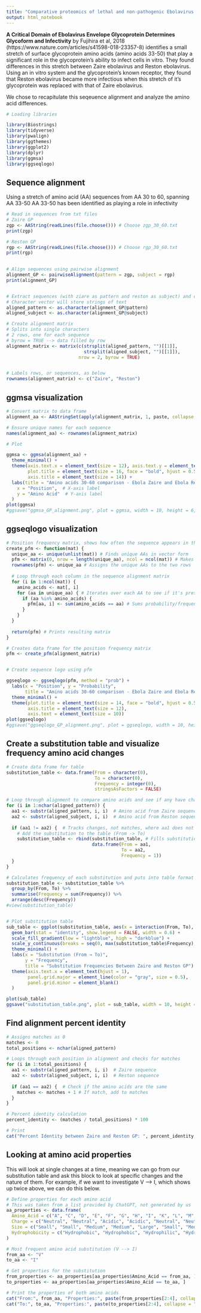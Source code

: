 ```yaml
---
title: "Comparative proteomics of lethal and non-pathogenic Ebolavirus species envelope glycoproteins"
output: html_notebook
---
```


**A Critical Domain of Ebolavirus Envelope Glycoprotein Determines Glycoform and Infectivity** by Fujihira et al, 2018 (https://www.nature.com/articles/s41598-018-23357-8) identifies a small stretch of surface glycoprotein amino acids (amino acids 33-50) that play a significant role in the glycoprotein's ability to infect cells in vitro. They found differences in this stretch between Zaire ebolavirus and Reston ebolavirus. Using an in vitro system and the glycoprotein's known receptor, they found that Reston ebolavirus became more infectious when this stretch of it's glycoprotein was replaced with that of Zaire ebolavirus.

We chose to recapitulate this seqeuence alignment and analyze the amino acid differences.

```r
# Loading libraries

library(Biostrings)
library(tidyverse)
library(pwalign)
library(ggthemes)
library(ggplot2)
library(dplyr)
library(ggmsa)
library(ggseqlogo)

```

## Sequence alignment 
Using a stretch of amino acid (AA) sequences from AA 30 to 60, spanning AA 33-50 
AA 33-50 has been identified as playing a role in infectivity 

```r
# Read in sequences from txt files
# Zaire GP
zgp <- AAString(readLines(file.choose())) # Choose zgp_30_60.txt
print(zgp)

# Reston GP 
rgp <- AAString(readLines(file.choose())) # Choose rgp_30_60.txt
print(rgp)

 
# Align sequences using pairwise alignment 
alignment_GP <- pairwiseAlignment(pattern = zgp, subject = rgp)
print(alignment_GP)


# Extract sequences (with ziare as pattern and reston as subject) and convert to character vector
# Character vector will store strings of text 
aligned_pattern <- as.character(alignment_GP@pattern)
aligned_subject <- as.character(alignment_GP@subject)

# Create alignment matrix 
# Splits into single characters
# 2 rows, one for each sequence
# byrow = TRUE --> data filled by row 
alignment_matrix <- matrix(c(strsplit(aligned_pattern, "")[[1]],
                             strsplit(aligned_subject, "")[[1]]),
                           nrow = 2, byrow = TRUE)


# Labels rows, or sequences, as below 
rownames(alignment_matrix) <- c("Zaire", "Reston")

```


## ggmsa visualization

```r
# Convert matrix to data frame 
alignment_aa <- AAStringSet(apply(alignment_matrix, 1, paste, collapse = ""))

# Ensure unique names for each sequence 
names(alignment_aa) <- rownames(alignment_matrix)

# Plot

ggmsa <- ggmsa(alignment_aa) +
  theme_minimal() + 
  theme(axis.text.x = element_text(size = 12), axis.text.y = element_text(size = 12),
        plot.title = element_text(size = 16, face = "bold", hjust = 0.5),
        axis.title = element_text(size = 14)) +
  labs(title = "Amino acids 30-60 comparison - Ebola Zaire and Ebola Reston GP",  # Title of the plot
    x = "Position",  # X-axis label
    y = "Amino Acid"  # Y-axis label
  )
plot(ggmsa)
#ggsave("ggmsa_GP_alignment.png", plot = ggmsa, width = 10, height = 6, dpi = 300)

```


## ggseqlogo visualization 

```r
# Position frequency matrix, shows how often the sequence appears in that position of the alignment
create_pfm <- function(mat) {
  unique_aa <- unique(unlist(mat)) # Finds unique AAs in vector form
  pfm <- matrix(0, nrow = length(unique_aa), ncol = ncol(mat)) # Makes empty matrix with 0s for now 
  rownames(pfm) <- unique_aa # Assigns the unique AAs to the two rows 
  
  # Loop through each column in the sequence alignment matrix 
  for (i in 1:ncol(mat)) {
    amino_acids <- mat[, i]
    for (aa in unique_aa) { # Iterates over each AA to see if it's present in both rows of the column 
      if (aa %in% amino_acids) {
        pfm[aa, i] <- sum(amino_acids == aa) # Sums probability/frequency of those AAs in the column
      }
    }
  }
  
  return(pfm) # Prints resulting matrix 
}

# Creates data frame for the position frequency matrix 
pfm <- create_pfm(alignment_matrix)


# Create sequence logo using pfm 

ggseqlogo <- ggseqlogo(pfm, method = "prob") + 
  labs(x = "Position", y = "Probability", 
       title = "Amino acids 30-60 comparison - Ebola Zaire and Ebola Reston GP") + 
  theme_minimal() + 
  theme(plot.title = element_text(size = 14, face = "bold", hjust = 0.5),
        axis.title = element_text(size = 12), 
        axis.text = element_text(size = 10))
plot(ggseqlogo)
#ggsave("ggseqlogo_GP_alignment.png", plot = ggseqlogo, width = 10, height = 1.5, dpi = 300)

```


## Create a substitution table and visualize frequency amino acid changes

```r
# Create data frame for table
substitution_table <- data.frame(From = character(0),
                                 To = character(0),
                                 Frequency = integer(0),
                                 stringsAsFactors = FALSE)

# Loop through alignment to compare amino acids and see if any have changed 
for (i in 1:nchar(aligned_pattern)) {  
  aa1 <- substr(aligned_pattern, i, i)  # Amino acid from Zaire sequence (pattern)
  aa2 <- substr(aligned_subject, i, i)  # Amino acid from Reston sequence (subject)
  
  if (aa1 != aa2) {  # Tracks changes, not matches, where aa1 does not equal aa2
    # Add the substitution to the table (From -> To)
    substitution_table <- rbind(substitution_table, # Fills substitution table 
                                data.frame(From = aa1, 
                                           To = aa2, 
                                           Frequency = 1))
  }
}

# Calculates frequency of each substitution and puts into table format
substitution_table <- substitution_table %>%
  group_by(From, To) %>%
  summarise(Frequency = sum(Frequency)) %>%
  arrange(desc(Frequency))
#view(substitution_table)


# Plot substitution table 
sub_table <- ggplot(substitution_table, aes(x = interaction(From, To), y = Frequency, fill = Frequency)) +
  geom_bar(stat = "identity", show.legend = FALSE, width = 0.6) +
  scale_fill_gradient(low = "lightblue", high = "darkblue") +
  scale_y_continuous(breaks = seq(0, max(substitution_table$Frequency), by = 1)) +
  theme_minimal() +
  labs(x = "Substitution (From → To)", 
       y = "Frequency", 
       title = "Substitution Frequencies Between Zaire and Reston GP") +
  theme(axis.text.x = element_text(hjust = 1),
        panel.grid.major = element_line(color = "gray", size = 0.5),
        panel.grid.minor = element_blank()  
  )

plot(sub_table)
ggsave("substitution_table.png", plot = sub_table, width = 10, height = 5, dpi = 300)
```



## Find alignment percent identity 

```r
# Assigns matches as 0 
matches <- 0
total_positions <- nchar(aligned_pattern)

# Loops through each position in alignment and checks for matches 
for (i in 1:total_positions) {
  aa1 <- substr(aligned_pattern, i, i)  # Zaire sequence
  aa2 <- substr(aligned_subject, i, i)  # Reston sequence
  
  if (aa1 == aa2) {  # Check if the amino acids are the same
    matches <- matches + 1 # If match, add to matches 
  }
}

# Percent identity calculation 
percent_identity <- (matches / total_positions) * 100

# Print
cat("Percent Identity between Zaire and Reston GP: ", percent_identity, "%\n")
```


## Looking at amino acid properties
This will look at single changes at a time, meaning we can go from our substitution table and ask this block to look at specific changes and the nature of them. 
For example, if we want to investigate V --> I, which shows up twice above, we can do this below. 


```r
# Define properties for each amino acid
# This was taken from a list provided by ChatGPT, not generated by us 
aa_properties <- data.frame(
  Amino_Acid = c("A", "C", "D", "E", "F", "G", "H", "I", "K", "L", "M", "N", "P", "Q", "R", "S", "T", "V", "W", "Y"),
  Charge = c("Neutral", "Neutral", "Acidic", "Acidic", "Neutral", "Neutral", "Basic", "Neutral", "Basic", "Neutral", "Neutral", "Polar", "Neutral", "Polar", "Basic", "Neutral", "Neutral", "Neutral", "Neutral", "Neutral"),
  Size = c("Small", "Small", "Medium", "Medium", "Large", "Small", "Medium", "Large", "Large", "Large", "Medium", "Small", "Small", "Small", "Large", "Small", "Small", "Small", "Large", "Large"),
  Hydrophobicity = c("Hydrophobic", "Hydrophobic", "Hydrophilic", "Hydrophilic", "Hydrophobic", "Hydrophobic", "Hydrophilic", "Hydrophobic", "Hydrophilic", "Hydrophobic", "Hydrophobic", "Hydrophilic", "Hydrophobic", "Hydrophilic", "Hydrophilic", "Hydrophilic", "Hydrophilic", "Hydrophobic", "Hydrophobic", "Hydrophobic")
)

# Most frequent amino acid substitution (V --> I)
from_aa <- "V"
to_aa <- "I"

# Get properties for the substitution
from_properties <- aa_properties[aa_properties$Amino_Acid == from_aa, ]
to_properties <- aa_properties[aa_properties$Amino_Acid == to_aa, ]

# Print the properties of both amino acids
cat("From:", from_aa, "Properties:", paste(from_properties[2:4], collapse = ", "), "\n")
cat("To:", to_aa, "Properties:", paste(to_properties[2:4], collapse = ", "), "\n")

```





